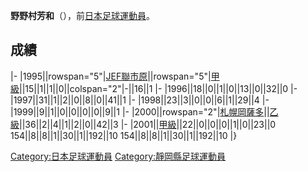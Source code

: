 {{Infobox football biography
|name=野野村芳和
|image=
|fullname=野野村芳和
|birth_date={{Birth date and age|1972|5|8}}
|cityofbirth=[[静岡縣|静岡縣]]
|countryofbirth=[[日本|日本]]
|position=[[中场|中场]]
|currentclub=
|years=1995-1999<br/>2000-2001
|clubs=[[JEF聯市原·千葉|JEF聯市原]]<br/>[[札幌岡薩多|札幌岡薩多]]
|caps(goals)=
|nationalyears=
|nationalteam=
|nationalcaps(goals)=
}}
'''野野村芳和'''（{{Bd|1972年|5月8日||}}），前[[日本|日本]][[足球|足球]][[運動員|運動員]]。

==成績==
{{Football player club statistics 1|YYN}}
{{Football player club statistics 2|JPN|YYN}}
|-
|1995||rowspan="5"|[[JEF聯市原·千葉|JEF聯市原]]||rowspan="5"|[[日本職業足球甲級聯賽|甲級]]||15||1||1||0||colspan="2"|-||16||1
|-
|1996||18||0||1||0||13||0||32||0
|-
|1997||31||1||2||0||8||0||41||1
|-
|1998||23||3||0||0||6||1||29||4
|-
|1999||9||1||0||0||0||0||9||1
|-
|2000||rowspan="2"|[[札幌岡薩多|札幌岡薩多]]||[[日本職業足球乙級聯賽|乙級]]||36||2||4||1||2||0||42||3
|-
|2001||[[日本職業足球甲級聯賽|甲級]]||22||0||0||0||1||0||23||0
{{Football player club statistics 3|1|JPN}}154||8||8||1||30||1||192||10
{{Football player club statistics 5}}154||8||8||1||30||1||192||10
|}

{{Japan-sport-bio-stub}}
{{Soccer-player-stub}}
[[Category:日本足球運動員|Category:日本足球運動員]]
[[Category:靜岡縣足球運動員|Category:靜岡縣足球運動員]]